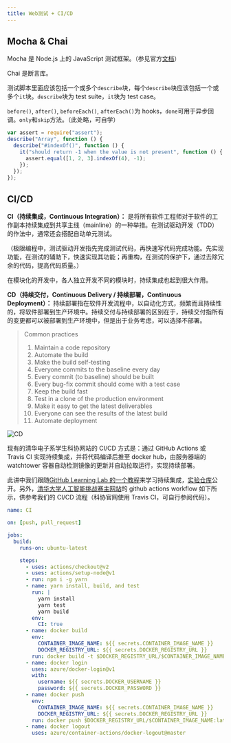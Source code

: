 ---
title: Web测试 + CI/CD
---

## Mocha & Chai

Mocha 是 Node.js 上的 JavaScript 测试框架。（参见官方[文档](https://mochajs.org/)）

Chai 是断言库。

测试脚本里面应该包括一个或多个`describe`块，每个`describe`块应该包括一个或多个`it`块。`describe`块为 test suite，`it`块为 test case。

`before()`, `after()`, `beforeEach()`, `afterEach()`为 hooks，`done`可用于异步回调。`only`和`skip`方法。（此处略，可自学）

```javascript
var assert = require("assert");
describe("Array", function () {
  describe("#indexOf()", function () {
    it("should return -1 when the value is not present", function () {
      assert.equal([1, 2, 3].indexOf(4), -1);
    });
  });
});
```

## CI/CD

<strong>CI（持续集成，Continuous Integration）：</strong>
是将所有软件工程师对于软件的工作副本持续集成到共享主线（mainline）的一种举措。在测试驱动开发（TDD）的作法中，通常还会搭配自动单元测试。

（极限编程中，测试驱动开发指先完成测试代码，再快速写代码完成功能。先实现功能，在测试的辅助下，快速实现其功能；再重构，在测试的保护下，通过去除冗余的代码，提高代码质量。）

在模块化的开发中，各人独立开发不同的模块时，持续集成也起到很大作用。

<strong>
  CD（持续交付，Continuous Delivery / 持续部署，Continuous Deployment）：
</strong>
持续部署指在软件开发流程中，以自动化方式，频繁而且持续性的，将软件部署到生产环境中。持续交付与持续部署的区别在于，持续交付指所有的变更都可以被部署到生产环境中，但是出于业务考虑，可以选择不部署。

> Common practices
>
> 1. Maintain a code repository
> 2. Automate the build
> 3. Make the build self-testing
> 4. Everyone commits to the baseline every day
> 5. Every commit (to baseline) should be built
> 6. Every bug-fix commit should come with a test case
> 7. Keep the build fast
> 8. Test in a clone of the production environment
> 9. Make it easy to get the latest deliverables
> 10. Everyone can see the results of the latest build
> 11. Automate deployment

![CD](../assets/CD.png)

现有的清华电子系学生科协网站的 CI/CD 方式是：通过 GitHub Actions 或 Travis CI 实现持续集成，并将代码编译后推至 docker hub，由服务器端的 watchtower 容器自动检测镜像的更新并自动拉取运行，实现持续部署。

此讲中我们跟随[GitHub Learning Lab 的一个教程](https://lab.github.com/githubtraining/github-actions:-continuous-integration)来学习持续集成，[实验仓库](https://github.com/boltma/github-actions-for-ci)公开。另外，[清华大学人工智能挑战赛主网站](https://thu-ai.net)的 github actions workflow 如下所示，供参考我们的 CI/CD 流程（科协官网使用 Travis CI，可自行参阅代码）。

```yml
name: CI

on: [push, pull_request]

jobs:
  build:
    runs-on: ubuntu-latest

    steps:
      - uses: actions/checkout@v2
      - uses: actions/setup-node@v1
      - run: npm i -g yarn
      - name: yarn install, build, and test
        run: |
          yarn install
          yarn test
          yarn build
        env:
          CI: true
      - name: docker build
        env:
          CONTAINER_IMAGE_NAME: ${{ secrets.CONTAINER_IMAGE_NAME }}
          DOCKER_REGISTRY_URL: ${{ secrets.DOCKER_REGISTRY_URL }}
        run: docker build -t $DOCKER_REGISTRY_URL/$CONTAINER_IMAGE_NAME:latest .
      - name: docker login
        uses: azure/docker-login@v1
        with:
          username: ${{ secrets.DOCKER_USERNAME }}
          password: ${{ secrets.DOCKER_PASSWORD }}
      - name: docker push
        env:
          CONTAINER_IMAGE_NAME: ${{ secrets.CONTAINER_IMAGE_NAME }}
          DOCKER_REGISTRY_URL: ${{ secrets.DOCKER_REGISTRY_URL }}
        run: docker push $DOCKER_REGISTRY_URL/$CONTAINER_IMAGE_NAME:latest
      - name: docker logout
        uses: azure/container-actions/docker-logout@master
```

